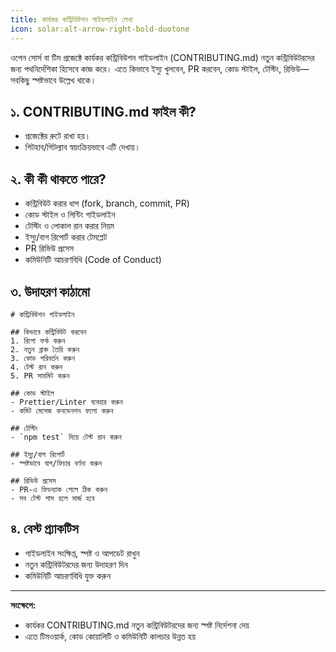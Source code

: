 ```yaml
---
title: কার্যকর কন্ট্রিবিউশন গাইডলাইন লেখা
icon: solar:alt-arrow-right-bold-duotone
---
```


ওপেন সোর্স বা টিম প্রজেক্টে কার্যকর কন্ট্রিবিউশন গাইডলাইন (CONTRIBUTING.md) নতুন কন্ট্রিবিউটরদের জন্য পথনির্দেশিকা হিসেবে কাজ করে। এতে কিভাবে ইস্যু খুলবেন, PR করবেন, কোড স্টাইল, টেস্টিং, রিভিউ—সবকিছু স্পষ্টভাবে উল্লেখ থাকে।

## ১. CONTRIBUTING.md ফাইল কী?
- প্রজেক্টের রুটে রাখা হয়।
- গিটহাব/গিটল্যাব স্বয়ংক্রিয়ভাবে এটি দেখায়।

## ২. কী কী থাকতে পারে?
- কন্ট্রিবিউট করার ধাপ (fork, branch, commit, PR)
- কোড স্টাইল ও লিন্টিং গাইডলাইন
- টেস্টিং ও লোকাল রান করার নিয়ম
- ইস্যু/বাগ রিপোর্ট করার টেমপ্লেট
- PR রিভিউ প্রসেস
- কমিউনিটি আচরণবিধি (Code of Conduct)

## ৩. উদাহরণ কাঠামো
```
# কন্ট্রিবিউশন গাইডলাইন

## কিভাবে কন্ট্রিবিউট করবেন
1. রিপো ফর্ক করুন
2. নতুন ব্রাঞ্চ তৈরি করুন
3. কোড পরিবর্তন করুন
4. টেস্ট রান করুন
5. PR সাবমিট করুন

## কোড স্টাইল
- Prettier/Linter ব্যবহার করুন
- কমিট মেসেজ কনভেনশন ফলো করুন

## টেস্টিং
- `npm test` দিয়ে টেস্ট রান করুন

## ইস্যু/বাগ রিপোর্ট
- স্পষ্টভাবে বাগ/ফিচার বর্ণনা করুন

## রিভিউ প্রসেস
- PR-এ ফিডব্যাক পেলে ঠিক করুন
- সব টেস্ট পাস হলে মার্জ হবে
```

## ৪. বেস্ট প্র্যাকটিস
- গাইডলাইন সংক্ষিপ্ত, স্পষ্ট ও আপডেট রাখুন
- নতুন কন্ট্রিবিউটরদের জন্য উদাহরণ দিন
- কমিউনিটি আচরণবিধি যুক্ত করুন

---

**সংক্ষেপে:**
- কার্যকর CONTRIBUTING.md নতুন কন্ট্রিবিউটরদের জন্য স্পষ্ট নির্দেশনা দেয়
- এতে টিমওয়ার্ক, কোড কোয়ালিটি ও কমিউনিটি কালচার উন্নত হয়
